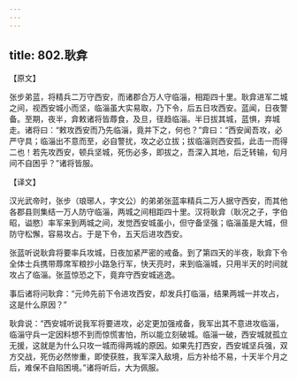 ```yaml
---
---
---
```

title: 802.耿弇
---



【原文】

张步弟蓝，将精兵二万守西安，而诸郡合万人守临淄，相距四十里。耿弇进军二城之间，视西安城小而坚，临淄虽大实易取，乃下令，后五日攻西安。蓝闻，日夜警备。至期，夜半，弇敕诸将皆蓐食，及旦，径趋临淄。半日拔其城，蓝惧，弃城走。诸将曰：“敕攻西安而乃先临淄，竟并下之，何也？”弇曰：“西安闻吾攻，必严守具；临淄出不意而至，必自警扰，攻之必立拔；拔临淄则西安孤，此击一而得二也！若先攻西安，顿兵坚城，死伤必多，即拔之，吾深入其地，后乏转输，旬月间不自困乎？”诸将皆服。

【译文】

汉光武帝时，张步（琅琊人，字文公）的弟弟张蓝率精兵二万人据守西安，而其他各郡县则集结一万人防守临淄，两城之间相距四十里。汉将耿弇（耿况之子，字伯昭，谥愍）率军来到两城之间，发觉西安城虽小，但守备坚强；临淄虽是大城，但防守松懈，容易攻占。于是下令，五天后进攻西安。

张蓝听说耿弇将要率兵攻城，日夜加紧严密的戒备。到了第四天的半夜，耿弇下令全体士兵携带蓐席军粮抄小路急行军，快天亮时，来到临淄城，只用半天的时间就攻占了临淄。张蓝惊恐之下，竟弃守西安城逃逸。

事后诸将问耿弇：“元帅先前下令进攻西安，却发兵打临淄，结果两城一并攻占，这是什么原因？”

耿弇说：“西安城听说我军将要进攻，必定更加强戒备，我军出其不意进攻临淄，临淄守兵一定因料想不到而惊慌害怕，所以能立刻破城。临淄一破，西安城就孤立无援，这就是为什么只攻一城而得两城的原因。如果先打西安，西安城坚兵强，双方交战，死伤必然惨重，即使获胜，我军深入敌境，后方补给不易，十天半个月之后，难保不自陷困境。”诸将听后，大为佩服。